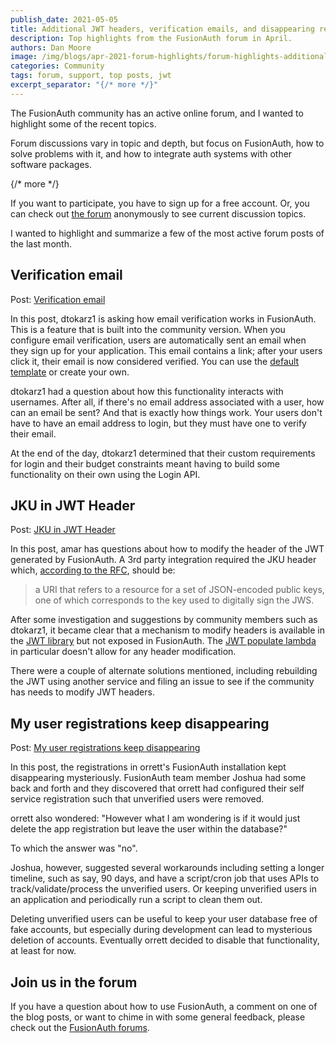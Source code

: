 ```yaml
---
publish_date: 2021-05-05 
title: Additional JWT headers, verification emails, and disappearing registrations
description: Top highlights from the FusionAuth forum in April.
authors: Dan Moore
image: /img/blogs/apr-2021-forum-highlights/forum-highlights-additional-jwt-headers-verification-emails-and-disappearing-registrations-header-image.png
categories: Community
tags: forum, support, top posts, jwt
excerpt_separator: "{/* more */}"
---
```


The FusionAuth community has an active online forum, and I wanted to highlight some of the recent topics. 

Forum discussions vary in topic and depth, but focus on FusionAuth, how to solve problems with it, and how to integrate auth systems with other software packages.

{/* more */}

If you want to participate, you have to sign up for a free account. Or, you can check out [the forum](/community/forum/) anonymously to see current discussion topics. 

I wanted to highlight and summarize a few of the most active forum posts of the last month.

## Verification email 

Post: [Verification email ](/community/forum/topic/937/verification-email)

In this post, dtokarz1 is asking how email verification works in FusionAuth. This is a feature that is built into the community version. When you configure email verification, users are automatically sent an email when they sign up for your application. This email contains a link; after your users click it, their email is now considered verified. You can use the [default template](/docs/v1/tech/email-templates/templates-replacement-variables#email-verification) or create your own.

dtokarz1 had a question about how this functionality interacts with usernames. After all, if there's no email address associated with a user, how can an email be sent? And that is exactly how things work. Your users don't have to have an email address to login, but they must have one to verify their email.

At the end of the day, dtokarz1 determined that their custom requirements for login and their budget constraints meant having to build some functionality on their own using the Login API.

## JKU in JWT Header

Post: [JKU in JWT Header](/community/forum/topic/948/jku-in-jwt-header)

In this post, amar has questions about how to modify the header of the JWT generated by FusionAuth. A 3rd party integration required the JKU header which, [according to the RFC](https://tools.ietf.org/html/rfc7515#page-10), should be:

> a URI that refers to a resource for a set of JSON-encoded public keys, one of
   which corresponds to the key used to digitally sign the JWS.

After some investigation and suggestions by community members such as dtokarz1, it became clear that a mechanism to modify headers is available in the [JWT library](https://github.com/FusionAuth/fusionauth-jwt) but not exposed in FusionAuth. The [JWT populate lambda](/docs/extend/code/lambdas/jwt-populate) in particular doesn't allow for any header modification.

There were a couple of alternate solutions mentioned, including rebuilding the JWT using another service and filing an issue to see if the community has needs to modify JWT headers.

## My user registrations keep disappearing 

Post: [My user registrations keep disappearing](/community/forum/topic/922/my-user-registrations-keep-disappearing)

In this post, the registrations in orrett's FusionAuth installation kept disappearing mysteriously. FusionAuth team member Joshua had some back and forth and they discovered that orrett had configured their self service registration such that unverified users were removed. 

orrett also wondered: "However what I am wondering is if it would just delete the app registration but leave the user within the database?" 

To which the answer was "no". 

Joshua, however, suggested several workarounds including setting a longer timeline, such as say, 90 days, and have a script/cron job that uses APIs to track/validate/process the unverified users. Or keeping unverified users in an application and periodically run a script to clean them out.

Deleting unverified users can be useful to keep your user database free of fake accounts, but especially during development can lead to mysterious deletion of accounts. Eventually orrett decided to disable that functionality, at least for now.

## Join us in the forum

If you have a question about how to use FusionAuth, a comment on one of the blog posts, or want to chime in with some general feedback, please check out the [FusionAuth forums](/community/forum/).

